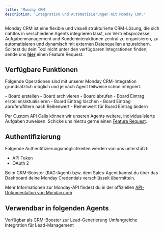 ```yaml
---
title: 'Monday CRM'
description: 'Integration und Automatisierungen mit Monday CRM.'
---
```


Monday CRM ist eine flexible und visuell strukturierte CRM-Lösung, die sich nahtlos in verschiedene Agents integrieren lässt, um Vertriebsprozesse, Aufgabenmanagement und Kundeninteraktionen zentral zu organisieren, zu automatisieren und dynamisch mit externen Datenquellen anzureichern.
<Info>Solltest du dein Tool nicht unter den verfügbaren Integrationen finden, sende uns <a href="mailto:support@pzlr.ai">**hier**</a> einen Feature Request.</Info>

## Verfügbare Funktionen

Folgende Operationen sind mit unserer Monday CRM-Integration grundsätzlich möglich und je nach Agent teilweise schon integriert.

<AccordionGroup>

  <Accordion title="Board">
    - Board erstellen
    - Board archivieren
    - Board abrufen
  </Accordion>

  <Accordion title="Board Eintrag">
    - Board Eintrag erstellen/aktualisieren
    - Board Eintrag löschen
    - Board Eintrag abrufen/filtern nach Reihenwert
    - Reihenwert für Board Eintrag ändern
  </Accordion>

</AccordionGroup>

Per Custom API Calls können wir unseren Agents weitere, individualisierte Aufgaben zuweisen. Schicke uns hierzu gerne einen <a href="mailto:support@pzlr.ai">Feature Request</a>.

## Authentifizierung

Folgende Authentifizierungsmöglichkeiten werden von uns unterstützt:

- API Token
- OAuth 2

Beim CRM-Booster (RAG-Agent) bzw. dem Sales-Agent kannst du über das Dashboard deine Monday Credentials verschlüsselt übermitteln.

<Note>Mehr Informationen zur Monday-API findest du in der offiziellen [API-Dokumentation von Monday.com](https://developer.monday.com/api-reference/docs/authentication).</Note>

## Verwendbar in folgenden Agents

<CardGroup cols={2}>
  <Card title="RAG-Agent" href="/upgrades/booster#crm-integration">
    Verfügbar als CRM-Booster zur Lead-Generierung
  </Card>
  <Card title="Sales-Agent" href="/sales-agent/comingsoon">
    Umfangreiche Integration für Lead-Management
  </Card>
  
</CardGroup>